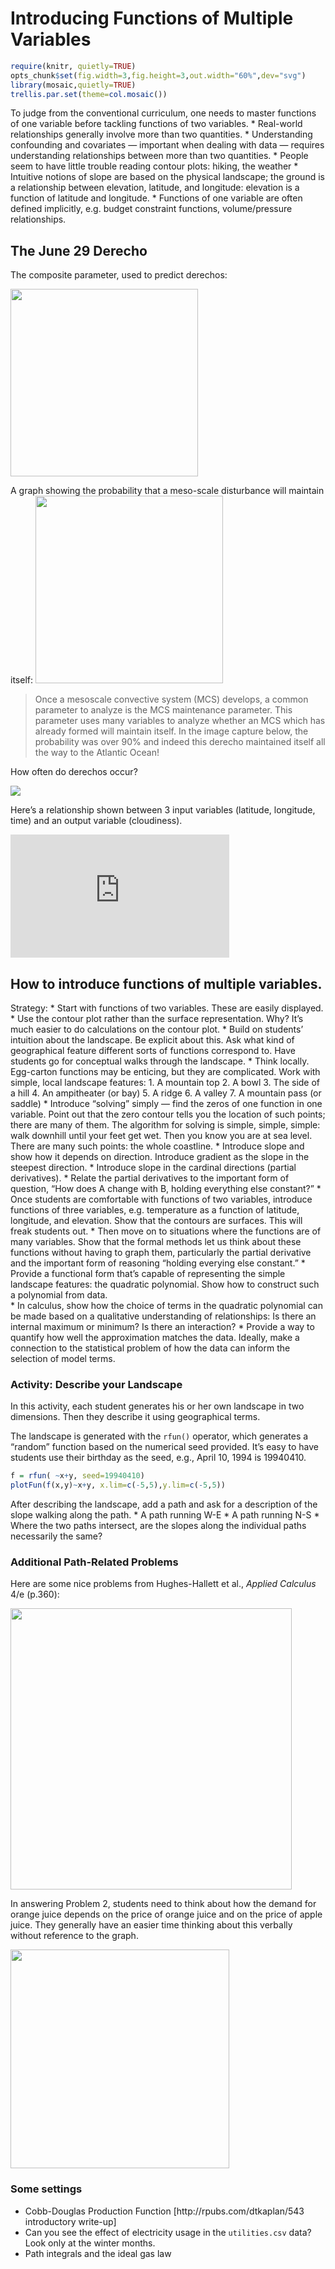 Introducing Functions of Multiple Variables
========================================================

```r
require(knitr, quietly=TRUE)
opts_chunk$set(fig.width=3,fig.height=3,out.width="60%",dev="svg")
library(mosaic,quietly=TRUE)
trellis.par.set(theme=col.mosaic())
```

<script src="https://ajax.googleapis.com/ajax/libs/jquery/1.7.1/jquery.min.js"></script>
<script src="../../javascripts/main.js"></script>

To judge from the conventional curriculum, one needs to master functions of one variable before tackling functions of two variables.
* Real-world relationships generally involve more than two quantities.
* Understanding confounding and covariates --- important when dealing with data --- requires understanding relationships between more than two quantities.
* People seem to have little trouble reading contour plots: hiking, the weather
* Intuitive notions of slope are based on the physical landscape; the ground is a relationship between elevation, latitude, and longitude: elevation is a function of latitude and longitude.
* Functions of one variable are often defined implicitly, e.g. budget constraint functions, volume/pressure relationships.  

The June 29 Derecho
-------------------
The composite parameter, used to predict derechos:

<img src="http://www.crh.noaa.gov/images/iwx/June_29_2012_Derecho/derecho%20composite.gif" width=300>

A graph showing the probability that a meso-scale disturbance will maintain itself:
<img src="http://www.crh.noaa.gov/images/iwx/June_29_2012_Derecho/MCS%20maintenence.gif" width=300>
<blockquote>
Once a mesoscale convective system (MCS) develops, a common parameter to analyze is the MCS maintenance parameter.  This parameter uses many variables to analyze whether an MCS which has already formed will maintain itself.  In the image capture below, the probability was over 90% and indeed this derecho maintained itself all the way to the Atlantic Ocean!
</blockquote>

How often do derechos occur?

<img src="http://www.spc.noaa.gov/misc/AbtDerechos/images/Jet_Stream_figs/derechoclimo.png" src=300>

Here's a relationship shown between 3 input variables (latitude, longitude, time) and an output variable (cloudiness).  

<iframe width="350" height="197" src="http://www.youtube.com/embed/2xjmUZq4I7M?rel=0" frameborder="0" allowfullscreen></iframe>

## How to introduce functions of multiple variables.

Strategy:
* Start with functions of two variables.  These are easily displayed.
* Use the contour plot rather than the surface representation.  Why?  It's much easier to do calculations on the contour plot.
* Build on students' intuition about the landscape.  Be explicit about this.  Ask what kind of geographical feature different sorts of functions correspond to. Have students go for conceptual walks through the landscape.
* Think locally.  Egg-carton functions may be enticing, but they are complicated.  Work with simple, local landscape features:
    1. A mountain top
    2. A bowl
    3. The side of a hill
    4. An ampitheater (or bay)
    5. A ridge
    6. A valley
    7. A mountain pass (or saddle)
* Introduce "solving" simply --- find the zeros of one function in one variable.  Point out that the zero contour tells you the location of such points; there are many of them.  The algorithm for solving is simple, simple, simple: walk downhill until your feet get wet.  Then you know you are at sea level.  There are many such points: the whole coastline.
* Introduce slope and show how it depends on direction. Introduce gradient as the slope in the steepest direction.
* Introduce slope in the cardinal directions (partial derivatives).
* Relate the partial derivatives to the important form of question, "How does A change with B, holding everything else constant?" 
* Once students are comfortable with functions of two variables, introduce functions of three variables, e.g. temperature as a function of latitude, longitude, and elevation.  Show that the contours are surfaces.  This will freak students out.
* Then move on to situations where the functions are of many variables.  Show that the formal methods let us think about these functions without having to graph them, particularly the partial derivative and the important form of reasoning "holding everying else constant."
* Provide a functional form that's capable of representing the simple landscape features: the quadratic polynomial.  Show how to construct such a polynomial from data.  
* In calculus, show how the choice of terms in the quadratic polynomial can be made based on a qualitative understanding of relationships: Is there an internal maximum or minimum? Is there an interaction?
* Provide a way to quantify how well the approximation matches the data.  Ideally, make a connection to the statistical problem of how the data can inform the selection of model terms.


### Activity: Describe your Landscape

In this activity, each student generates his or her own landscape in two dimensions.  Then they describe it using geographical terms.

The landscape is generated with the ```rfun()``` operator, which generates a "random" function based on the numerical seed provided.  It's easy to have students use their birthday as the seed, e.g., April 10, 1994 is 19940410.  

```r
f = rfun( ~x+y, seed=19940410)
plotFun(f(x,y)~x+y, x.lim=c(-5,5),y.lim=c(-5,5))
```

After describing the landscape, add a path and ask for a description of the slope walking along the path.
* A path running W-E
* A path running N-S
* Where the two paths intersect, are the slopes along the individual paths necessarily the same?

### Additional Path-Related Problems

Here are some nice problems from Hughes-Hallett et al., *Applied Calculus* 4/e (p.360):

<img src="HH-paths1.png" width=450>

In answering Problem 2, students need to think about how the demand for orange juice depends on the price of orange juice and on the price of apple juice.  They generally have an easier time thinking about this verbally without reference to the graph.

<img src="HH-room-heat.png" width=350>

### Some settings

* Cobb-Douglas Production Function [http://rpubs.com/dtkaplan/543 introductory write-up]
* Can you see the effect of electricity usage in the <code>utilities.csv</code> data?  Look only at the winter months.
* Path integrals and the ideal gas law
